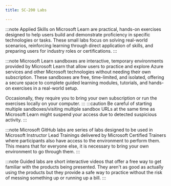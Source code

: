 ```yaml
---
title: SC-200 Labs

---
```


<Tabs>
  <TabItem label="Applied Skills">

:::note 
Applied Skills on Microsoft Learn are practical, hands-on exercises designed to help users build and demonstrate proficiency in specific technologies or tasks. These small labs focus on solving real-world scenarios, reinforcing learning through direct application of skills, and preparing users for industry roles or certifications.
:::

  <CardGrid>
    <LinkCard title="Defend against cyberthreats with Microsoft Defender XDR" href="https://learn.microsoft.com/en-us/credentials/applied-skills/defend-against-cyberthreats-with-microsoft-defender-xdr/?WT.mc_id=studentamb_165290" />
    <LinkCard title="Prepare security and compliance to support Microsoft 365 Copilot" href="https://learn.microsoft.com/en-us/credentials/applied-skills/prepare-security-and-compliance-to-support-microsoft-365-copilot/?WT.mc_id=studentamb_165290" />
    <LinkCard title="Implement information protection and data loss prevention by using Microsoft Purview" href="https://learn.microsoft.com/en-us/credentials/applied-skills/implement-information-protection-and-data-loss-prevention-by-using-microsoft-purview/?WT.mc_id=studentamb_165290" />
    <LinkCard title="Configure SIEM security operations using Microsoft Sentinel" href="https://learn.microsoft.com/en-us/credentials/applied-skills/configure-siem-security-operations-using-microsoft-sentinel/?WT.mc_id=studentamb_165290" />
  </CardGrid>
  </TabItem>

  <TabItem label="Microsoft Learn">

:::note 
Microsoft Learn sandboxes are interactive, temporary environments provided by Microsoft Learn that allow users to practice and explore Azure services and other Microsoft technologies without needing their own subscription. These sandboxes are free, time-limited, and isolated, offering a secure space to complete guided learning modules, tutorials, and hands-on exercises in a real-world setup.

Occasionally, they require you to bring your own subscription or run the exercises locally on your computer.
:::
:::caution 
Be careful of starting multiple sandboxes/visiting multiple sandbox URLs at the same time as Microsoft Learn might suspend your access due to detected suspicious activity. 
::: 

  <CardGrid>
  <LinkCard title="Exercise configure Microsoft Entra multifactor authentication registration policy" href="https://learn.microsoft.com/en-us/training/modules/manage-azure-active-directory-identity-protection/5-exercise-configure-multi-factor-authentication-registration-policy/?WT.mc_id=studentamb_165290" /> 
  <LinkCard title="Exercise enable sign-in risk policy" href="https://learn.microsoft.com/en-us/training/modules/manage-azure-active-directory-identity-protection/4-exercise-enable-sign-risk-policy/?WT.mc_id=studentamb_165290" /> 
  </CardGrid>
  </TabItem>


  <TabItem label="Microsoft GitHub">

:::note 
Microsoft GitHub labs are series of labs designed to be used in Microsoft Instructor Lead Trainings delivered by Microsoft Certified Trainers where participants also have access to the environment to perform them. This means that for everyone else, it is necessary to bring your own environment to go through them. 
:::

<CardGrid>
  <LinkCard title="Explore Microsoft Defender XDR" href="https://microsoftlearning.github.io/SC-200T00A-Microsoft-Security-Operations-Analyst/Instructions/Labs/LAB_AK_01_Lab1_Ex01_Explore_Defender_XDR.html" />
  <LinkCard title="Explore use cases in Microsoft Security Copilot" href="https://microsoftlearning.github.io/AZ-104-MicrosoftAzureAdministrator/Instructions/Labs/LAB_02a_Manage_Subscriptions_and_RBAC_Entra.html" />
  <LinkCard title="Explore Microsoft Purview Audit logs" href="https://microsoftlearning.github.io/AZ-104-MicrosoftAzureAdministrator/Instructions/Labs/LAB_02b-Manage_Governance_via_Azure_Policy.html" />
  <LinkCard title="Deploy Microsoft Defender for Endpoint" href="https://microsoftlearning.github.io/AZ-104-MicrosoftAzureAdministrator/Instructions/Labs/LAB_03a-Manage_Azure_Resources_by_Using_the_Azure_Portal.html" />
  <LinkCard title="Mitigate Attacks with Microsoft Defender for Endpoint" href="hthttps://microsoftlearning.github.io/AZ-104-MicrosoftAzureAdministrator/Instructions/Labs/LAB_03b-Manage_Azure_Resources_by_Using_ARM_Templates.html" />
  <LinkCard title="Enable Microsoft Defender for Cloud" href="https://microsoftlearning.github.io/AZ-104-MicrosoftAzureAdministrator/Instructions/Labs/LAB_03c-Manage_Azure_Resources_by_Using_Azure_PowerShell.html" />
  <LinkCard title="Mitigate threats using Microsoft Defender for Cloud" href="https://microsoftlearning.github.io/AZ-104-MicrosoftAzureAdministrator/Instructions/Labs/LAB_03d-Manage_Azure_Resources_by_Using_Azure_CLI.html" />
  <LinkCard title="Create queries for Microsoft Sentinel using Kusto Query Language (KQL)" href="https://microsoftlearning.github.io/AZ-104-MicrosoftAzureAdministrator/Instructions/Labs/LAB_04-Implement_Virtual_Networking.html" />
  <LinkCard title="Configure your Microsoft Sentinel environment" href="https://microsoftlearning.github.io/AZ-104-MicrosoftAzureAdministrator/Instructions/Labs/LAB_05-Implement_Intersite_Connectivity.html" />
  <LinkCard title="Connect data to Microsoft Sentinel using data connectors" href="https://microsoftlearning.github.io/AZ-104-MicrosoftAzureAdministrator/Instructions/Labs/LAB_06-Implement_Network_Traffic_Management.html" />
  <LinkCard title="Connect Windows devices to Microsoft Sentinel using data connectors" href="https://microsoftlearning.github.io/AZ-104-MicrosoftAzureAdministrator/Instructions/Labs/LAB_07-Manage_Azure_Storage.html" />
  <LinkCard title="Connect Linux hosts to Microsoft Sentinel using data connectors" href="https://microsoftlearning.github.io/AZ-104-MicrosoftAzureAdministrator/Instructions/Labs/LAB_08-Manage_Virtual_Machines.html" />
  <LinkCard title="Modify a Microsoft Security rule" href="https://microsoftlearning.github.io/AZ-104-MicrosoftAzureAdministrator/Instructions/Labs/LAB_09a-Implement_Web_Apps.html" />
  <LinkCard title="Create a Playbook" href="https://microsoftlearning.github.io/AZ-104-MicrosoftAzureAdministrator/Instructions/Labs/LAB_09b-Implement_Azure_Container_Instances.html" />
  <LinkCard title="Create a Scheduled Query from a template" href="https://microsoftlearning.github.io/AZ-104-MicrosoftAzureAdministrator/Instructions/Labs/LAB_09c-Implement-Azure-Container-Apps.html" />
  <LinkCard title="Explore Entity Behavior Analytics" href="https://microsoftlearning.github.io/AZ-104-MicrosoftAzureAdministrator/Instructions/Labs/LAB_10-Implement_Data_Protection.html" />
  <LinkCard title="Prepare to perform simulated attacks" href="https://microsoftlearning.github.io/AZ-104-MicrosoftAzureAdministrator/Instructions/Labs/LAB_11-Implement_Monitoring.html" />
  <LinkCard title="Conduct attacks" href="https://microsoftlearning.github.io/AZ-104-MicrosoftAzureAdministrator/Instructions/Labs/LAB_09b-Implement_Azure_Container_Instances.html" />
  <LinkCard title="Create Detections" href="https://microsoftlearning.github.io/AZ-104-MicrosoftAzureAdministrator/Instructions/Labs/LAB_09c-Implement-Azure-Container-Apps.html" />
  <LinkCard title="Investigate Incidents" href="https://microsoftlearning.github.io/AZ-104-MicrosoftAzureAdministrator/Instructions/Labs/LAB_10-Implement_Data_Protection.html" />
  <LinkCard title="Create ASIM parsers" href="https://microsoftlearning.github.io/AZ-104-MicrosoftAzureAdministrator/Instructions/Labs/LAB_11-Implement_Monitoring.html" />
  <LinkCard title="Create workbooks" href="https://microsoftlearning.github.io/AZ-104-MicrosoftAzureAdministrator/Instructions/Labs/LAB_09b-Implement_Azure_Container_Instances.html" />
  <LinkCard title="Use Repositories in Microsoft Sentinel" href="https://microsoftlearning.github.io/AZ-104-MicrosoftAzureAdministrator/Instructions/Labs/LAB_09c-Implement-Azure-Container-Apps.html" />
  <LinkCard title="Perform Threat Hunting in Microsoft Sentinel" href="https://microsoftlearning.github.io/AZ-104-MicrosoftAzureAdministrator/Instructions/Labs/LAB_10-Implement_Data_Protection.html" />
  <LinkCard title="Threat Hunting using Notebooks with Microsoft Sentinel" href="https://microsoftlearning.github.io/AZ-104-MicrosoftAzureAdministrator/Instructions/Labs/LAB_11-Implement_Monitoring.html" />
</CardGrid>

  </TabItem>

  <TabItem label="Guided Labs">

:::note 
Guided labs are short interactive videos that offer a free way to get familiar with the products being presented. They aren't as good as actually using the products but they provide a safe way to practice without the risk of messing something up or running up a bill.
:::

<CardGrid>
  <LinkCard title="Create an endpoint device group in Microsoft 365 Defender for devices that start with 'NYC'" href="https://www.iorad.com/player/2181525/Create-an-endpoint-device-group-in-Microsoft-365-Defender-for-devices-that-start-with--NYC-" />
  <LinkCard title="Assign JC to the Microsoft Sentinel Contributor role" href="https://www.iorad.com/player/2289042/Assign-JC-to-the-Microsoft-Sentinel-Contributor-role#trysteps-1" />
  <LinkCard title="Configure the Microsoft Entra ID data connector with Sign-In Log and Audit Log support" href="https://www.iorad.com/player/2290780/Configure-the-Microsoft-Entra-ID-data-connector-with-Sign-In-Log-and-Audit-Log-support#trysteps-1" />
  <LinkCard title="Turn on automatic onboarding of servers for Defender for Endpoint using Defender for Cloud" href="https://www.iorad.com/player/2277937/Turn-on-automatic-onboarding-of-servers-for-Defender-for-Endpoint-using-Defender-for-Cloud#trysteps-1" />
  <LinkCard title="Create an alert policy, high severity, information governance, malware in a file" href="https://www.iorad.com/player/2276571/Create-an-alert-policy--high-severity--information-governance--malware-in-a-filer#trysteps-1" />
  <LinkCard title="Create an incident creation rule for Defender for Identity that has alert text 'account disabled'" href="https://www.iorad.com/player/2290945/Create-an-incident-creation-rule-for-Defender-for-Identity-that-has-alert-text--account-disabled-#trysteps-1" />
  <LinkCard title="Create a safe attachment policy for Sales with Dynamic Deliver & redirect to jc@examlabpractice.com" href="https://www.iorad.com/player/2201805/Create-a-safe-attachment-policy-for-Sales-with-Dynamic-Deliver---redirect-to-jc-examlabpractice-com#trysteps-1" />
  <LinkCard title="Create a custom DLP policy that uses Payroll Keyword sensitivity info type. Enable user notifications" href="https://www.iorad.com/player/2181550/Create-a-custom-DLP-policy-that-uses-Payroll-Keyword-sensitivity-info-type-Enable-user-notifications#trysteps-1" />
  <LinkCard title="Perform an audit search in Purview for the first 5 listed Exchange activities for JC's email" href="https://www.iorad.com/player/2236483/Perform-an-audit-search-in-Purview-for-the-first-5-listed-Exchange-activities-for-JC-s-email#trysteps-1" />
  <LinkCard title="Configure the Medium 'Malicious Inbox' incident. Set to High, Active, and assign JC" href="https://www.iorad.com/player/2292736/Configure-the-Medium--Malicious-Inbox--incident--Set-to-High--Active--and-assign-JC#trysteps-1" />
  <LinkCard title="Setup a Copilot for Security compute capabilities resource with 2 Security Compute Units (SCUs)" href="https://www.iorad.com/player/2451724/Setup-a-Copilot-for-Security-compute-capabilities-resource-with-2-Security-Compute-Units--SCUs-#trysteps-1" />
  <LinkCard title="Select the Malicious Keyword Query in Hunting. Create a bookmark from the first entry. Do Livestream" href="https://www.iorad.com/player/2294191/Select-the-Malicious-Keyword-Query-in-Hunting--Create-a-bookmark-from-the-first-entry--Do-Livestream#trysteps-1" />
</CardGrid>
  </TabItem>
</Tabs>
